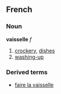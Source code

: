 ==French==
===Noun===
'''vaisselle''' ''f''

#[[crockery]], [[dish]]es
#[[washing-up]]

===Derived terms===
*[[faire la vaisselle]]